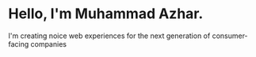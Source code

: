 # Hello, I'm Muhammad Azhar.

I'm creating noice web experiences for the next generation of consumer-facing companies

